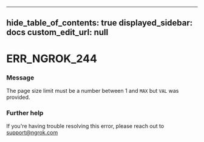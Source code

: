 
---
hide_table_of_contents: true
displayed_sidebar: docs
custom_edit_url: null
---


# ERR_NGROK_244

### Message
The page size limit must be a number between 1 and `MAX` but `VAL` was provided.

### Further help
If you're having trouble resolving this error, please reach out to [support@ngrok.com](mailto:support@ngrok.com?subject=Help%20with%20ERR_NGROK_244)


<ErrorDetails error='err_ngrok_244' />
